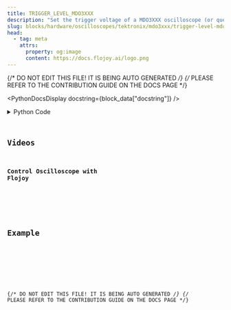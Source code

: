 ```yaml
---
title: TRIGGER_LEVEL_MDO3XXX
description: "Set the trigger voltage of a MDO3XXX oscilloscope (or queries it)."
slug: blocks/hardware/oscilloscopes/tektronix/mdo3xxx/trigger-level-mdo3xxx
head:
  - tag: meta
    attrs:
      property: og:image
      content: https://docs.flojoy.ai/logo.png
---
```


{/* DO NOT EDIT THIS FILE! IT IS BEING AUTO GENERATED */}
{/* PLEASE REFER TO THE CONTRIBUTION GUIDE ON THE DOCS PAGE */}


<PythonDocsDisplay docstring={block_data["docstring"]} />
<details>
<summary>Python Code</summary>



<Code code={pythonCode} lang="py" wrap theme="dracula" />

[Find this Flojoy Block on GitHub](https://github.com/flojoy-ai/blocks/blob/main/blocks/HARDWARE/OSCILLOSCOPES/TEKTRONIX/MDO3XXX/TRIGGER_LEVEL_MDO3XXX/TRIGGER_LEVEL_MDO3XXX.py)

</details>

## Videos


### Control Oscilloscope with Flojoy

<div className="not-content">
  <YouTube id="https://www.youtube.com/watch?v=NqPW7pG3NZs" />
</div>

## Example


<GetHelpWidget />


<AppDisplay app={app} blockName="TRIGGER_LEVEL_MDO3XXX" client:visible />


<Example />

{/* DO NOT EDIT THIS FILE! IT IS BEING AUTO GENERATED */}
{/* PLEASE REFER TO THE CONTRIBUTION GUIDE ON THE DOCS PAGE */}
